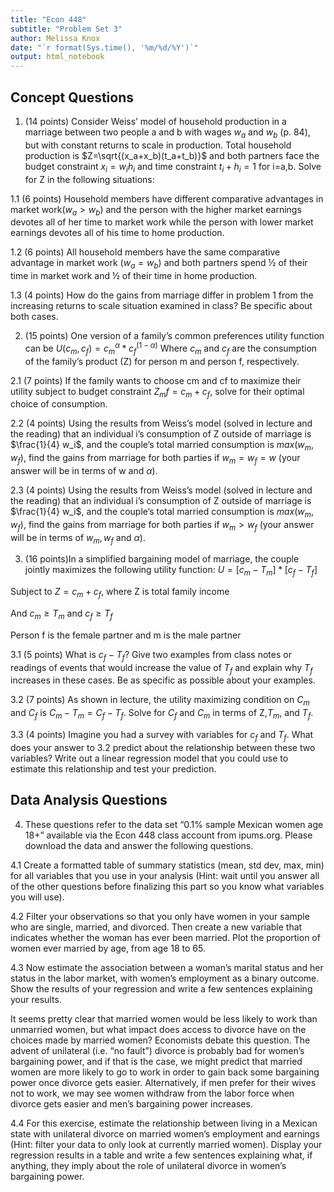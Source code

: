 ```yaml
---
title: "Econ 448"
subtitle: "Problem Set 3"
author: Melissa Knox
date: "`r format(Sys.time(), '%m/%d/%Y')`"
output: html_notebook  
---
```

## Concept Questions


1.	(14 points) Consider Weiss’ model of household production in a marriage between two people a and b with wages $w_a$ and $w_b$ (p. 84), but with constant returns to scale in production.  Total household production is $Z=\sqrt{(x_a+x_b)(t_a+t_b)}$ and both partners face the budget constraint $x_i=w_ih_i$ and time constraint $t_i+h_i=1$ for i=a,b.  Solve for Z in the following situations:

1.1 (6 points) Household members have different comparative advantages in market work($w_a>w_b$) and the person with the higher market earnings devotes all of her time to market work while the person with lower market earnings devotes all of his time to home production.

1.2 (6 points) All household members have the same comparative advantage in market work ($w_a=w_b$) and both partners spend ½ of their time in market work and ½ of their time in home production.

1.3 (4 points) How do the gains from marriage differ in problem 1 from the increasing returns to scale situation examined in class?  Be specific about both cases.

2. (15 points) One version of a family’s common preferences utility function can be 
$U(c_m,c_f )=c_m^\alpha*c_f^{(1-\alpha)}$
Where $c_m$ and $c_f$ are the consumption of the family’s product (Z) for person m and person f, respectively.  

2.1 (7 points) If the family wants to choose cm and cf to maximize their utility subject to budget constraint $Z_mf=c_m+c_f$, solve for their optimal choice of consumption.
  
2.2 (4 points) Using the results from Weiss’s model (solved in lecture and the reading) that an individual i’s consumption of Z outside of marriage is $\frac{1}{4} w_i$, and the couple’s total married consumption is $max(w_m,w_f)$, find the gains from marriage for both parties if $w_m=w_f=w$ (your answer will be in terms of w and $\alpha$). 
	
2.3 (4 points) Using the results from Weiss’s model (solved in lecture and the reading) that an individual i’s consumption of Z outside of marriage is $\frac{1}{4} w_i$, and the couple’s total married consumption is $max(w_m,w_f)$, find the gains from marriage for both parties if $w_m>w_f$ (your answer will be in terms of $w_m, w_f$ and $\alpha$). 

3. (16 points)In a simplified bargaining model of marriage, the couple jointly maximizes the following utility function:
$U=[c_m - T_m]*[c_f- T_f]$

Subject to $Z= c_m+c_f$, where Z is total family income

And $c_m ≥ T_m$ and $c_f ≥ T_f$

Person f is the female partner and m is the male partner


3.1 (5 points) What is $c_f-T_f$?  Give two examples from class notes or readings of events that would increase the value of $T_f$ and explain why $T_f$ increases in these cases.  Be as specific as possible about your examples.

3.2 (7 points) As shown in lecture, the utility maximizing condition on $C_m$ and $C_f$ is $C_m - T_m = C_f- T_f$. Solve for $C_f$ and $C_m$ in terms of Z,$T_m$, and $T_f$.

3.3 (4 points) Imagine you had a survey with variables for $c_f$ and $T_f$. What does your answer to 3.2 predict about the relationship between these two variables? Write out a linear regression model that you could use to estimate this relationship and test your prediction.

## Data Analysis Questions
4. These questions refer to the data set "0.1% sample Mexican women age 18+" available via the Econ 448 class account from ipums.org.  Please download the data and answer the following questions.

4.1 Create a formatted table of summary statistics (mean, std dev, max, min) for all variables that you use in your analysis (Hint: wait until you answer all of the other questions before finalizing this part so you know what variables you will use).

4.2 Filter your observations so that you only have women in your sample who are single, married, and divorced. Then create a new variable that indicates whether the woman has ever been married. Plot the proportion of women ever married by age, from age 18 to 65. 

4.3 Now estimate the association between a woman's marital status and her status in the labor market, with women's employment as a binary outcome. Show the results of your regression and write a few sentences explaining your results.

It seems pretty clear that married women would be less likely to work than unmarried women, but what impact does access to divorce have on the choices made by married women? Economists debate this question. The advent of unilateral (i.e. "no fault") divorce is probably bad for women's bargaining power, and if that is the case, we might predict that married women are more likely to go to work in order to gain back some bargaining power once divorce gets easier. Alternatively, if men prefer for their wives not to work, we may see women withdraw from the labor force when divorce gets easier and men's bargaining power increases.

4.4 For this exercise, estimate the relationship between living in a Mexican state with unilateral divorce on married women's employment and earnings (Hint: filter your data to only look at currently married women). Display your regression results in a table and write a few sentences explaining what, if anything, they imply about the role of unilateral divorce in women's bargaining power. 


